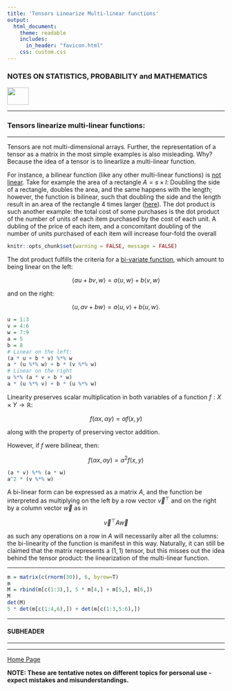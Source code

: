 ```yaml
---
title: 'Tensors Linearize Multi-linear functions'
output: 
  html_document:
    theme: readable
    includes:
      in_header: "favicon.html" 
    css: custom.css
---
```


### **NOTES ON STATISTICS, PROBABILITY and MATHEMATICS**

<a href="http://rinterested.github.io/statistics/index.html">
<img HEIGHT="40" WIDTH="50" src="logo.PNG"></a>

---

### Tensors linearize multi-linear functions:

---

Tensors are not multi-dimensional arrays. Further, the representation of a tensor as a matrix in the most simple examples is also misleading. Why? Because the idea of a tensor is to linearlize a multi-linear function.

For instance, a bilinear function (like any other multi-linear functions) is [not linear](https://math.stackexchange.com/a/1650713/152225). Take for example the area of a rectangle $A = s \times l$: Doubling the side of a rectangle, doubles the area, and the same happens with the length; however, the function is bilinear, such that doubling the side and the length result in an area of the rectangle $4$ times larger ([here](https://math.stackexchange.com/a/2064240/152225)). The dot product is such another example: the total cost of some purchases is the dot product of the number of units of each item purchased by the cost of each unit. A dubling of the price of each item, and a concomitant doubling of the number of units purchased of each item will increase four-fold the overall


```r
knitr::opts_chunk$set(warning = FALSE, message = FALSE) 
```

The dot product fulfills the criteria for a [bi-variate function](https://proofwiki.org/wiki/Dot_Product_Operator_is_Bilinear), which amount to being linear on the left:

$$\langle au + bv, w \rangle = a \langle u, w \rangle + b \langle v, w \rangle$$

and on the right:

$$\langle u, av + bw \rangle = a \langle u, v \rangle + b \langle u, w \rangle.$$

```r
u = 1:3
v = 4:6
w = 7:9
a = 5
b = 8
# Linear on the left:
(a * u + b * v) %*% w
a * (u %*% w) + b * (v %*% w)
# Linear on the right
u %*% (a * v + b * w)
a * (u %*% v) + b * (u %*% w)
```

Linearity preserves scalar multiplication in both variables of a function $f: X \times Y \to \mathbb R$:


$$ f(\alpha x , \alpha y) = \alpha f (x,y) $$

along with the property of preserving vector addition.

However, if $f$ were bilinear, then:

$$ f(\alpha x , \alpha y) = \alpha^2 f(x,y) $$



```r
(a * v) %*% (a * w)
a^2 * (v %*% w)

```

A bi-linear form can be expressed as a matrix $A$, and the function be interpreted as multiplying on the left by a row vector $\vec v^\top$ and on the right by a column vector $\vec w$ as in 

$$\vec v^\top A \vec w$$

as such any operations on a row in $A$ will necessarily alter all the columns: the bi-linearity of the function is manifest in this way. Naturally, it can still be claimed that the matrix represents a $(1,1)$ tensor, but this misses out the idea behind the tensor product: the linearization of the multi-linear function. 


---

```r
m = matrix(c(rnorm(30)), 6, byrow=T)
m
M = rbind(m[c(1:3),], 5 * m[4,] + m[5,], m[6,])
M
det(M)
5 * det(m[c(1:4,6),]) + det(m[c(1:3,5:6),])

```


---

#### SUBHEADER

---



---
<a href="http://rinterested.github.io/statistics/index.html">Home Page</a>

**NOTE: These are tentative notes on different topics for personal use - expect mistakes and misunderstandings.**
